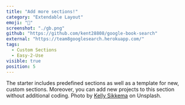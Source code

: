 ```yaml
---
title: "Add more sections!"
category: "Extendable Layout"
emoji: "🧰"
screenshot: "./gb.png"
github: "https://github.com/kent28808/google-book-search"
external: "https://team8googlesearch.herokuapp.com/"
tags:
  - Custom Sections
  - Easy-2-Use
visible: true
position: 5
---
```


The starter includes predefined sections as well as a template for new, custom sections. Moreover, you can add new projects to this section without additional coding. Photo by <a href="https://unsplash.com/@kellysikkema?utm_source=unsplash&utm_medium=referral&utm_content=creditCopyText" target="_blank" rel="nofollow noopener noreferrer" aria-label="External Link">Kelly Sikkema</a> on Unsplash.
